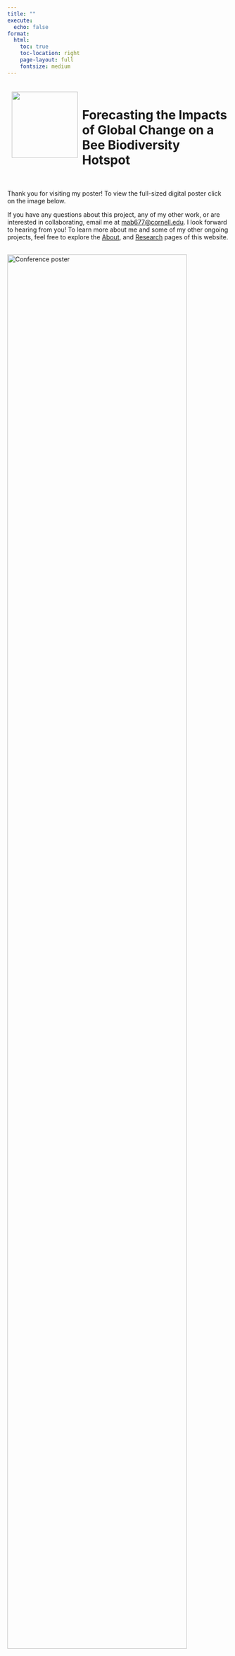 ```yaml
---
title: ""
execute:
  echo: false
format: 
  html:
    toc: true
    toc-location: right
    page-layout: full
    fontsize: medium
---
```


```{=html}
<div>
  <div style="float: left; position: relative; top: 10px; padding:10px;">
  <img src="./images/main_map2.png"
       width = "150" />
  <br>
  </div>
<br>
<h1> Forecasting the Impacts of Global Change on a Bee Biodiversity Hotspot </h1>
<br>
</div>
```

Thank you for visiting my poster! To view the full-sized digital poster click on the image below.

If you have any questions about this project, any of my other work, or are interested in collaborating, email me at [mab677@cornell.edu](mailto:mab677@cornell.edu). I look forward to hearing from you! To learn more about me and some of my other ongoing projects, feel free to explore the [About](/about.html), and [Research](/projects.html) pages of this website.
\
\
```{=html}
<img src="./images/buckner_poster.png" alt="Conference poster" class = "responsive"
     width = 90%
     onclick="window.open(this.src, '_blank');"/>
<br>
<br>
<h3> Timelapse: Las Vegas Urban Sprawl (1980-2020) </h3>
<iframe width="560" height="315" src="https://www.youtube.com/embed/zw4CCLmMJIg?controls=0" title="YouTube video player" frameborder="0" allow="accelerometer; autoplay; clipboard-write; encrypted-media; gyroscope; picture-in-picture; web-share" allowfullscreen></iframe>
<br>
```

